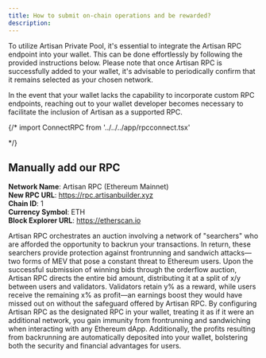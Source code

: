```yaml
---
title: How to submit on-chain operations and be rewarded?
description:
---
```


To utilize Artisan Private Pool, it's essential to integrate the Artisan RPC endpoint into your wallet. 
This can be done effortlessly by following the provided instructions below. Please note that once Artisan RPC 
is successfully added to your wallet, it's advisable to periodically confirm that it remains selected as your chosen network.

In the event that your wallet lacks the capability to incorporate custom RPC endpoints, reaching out to your wallet developer 
becomes necessary to facilitate the inclusion of Artisan as a supported RPC.

{/* import ConnectRPC from '../../../app/rpcconnect.tsx'

<ConnectRPC />
*/}

## Manually add our RPC

<Callout>

**Network Name**: Artisan RPC (Ethereum Mainnet) <br />
**New RPC URL**: https://rpc.artisanbuilder.xyz <br />
**Chain ID**: 1 <br />
**Currency Symbol**: ETH <br />
**Block Explorer URL**: https://etherscan.io

</Callout>

Artisan RPC orchestrates an auction involving a network of "searchers" who are afforded the opportunity to backrun your transactions. 
In return, these searchers provide protection against frontrunning and sandwich attacks—two forms of MEV that pose a constant threat to Ethereum users.
Upon the successful submission of winning bids through the orderflow auction, Artisan RPC directs the entire bid amount, distributing it at a split of 
x/y between users and validators. Validators retain y% as a reward, while users receive the remaining x% as profit—an earnings boost they would have 
missed out on without the safeguard offered by Artisan RPC.
By configuring Artisan RPC as the designated RPC in your wallet, treating it as if it were an additional network, you gain immunity from frontrunning and 
sandwiching when interacting with any Ethereum dApp. Additionally, the profits resulting from backrunning are automatically deposited into your wallet, 
bolstering both the security and financial advantages for users.
